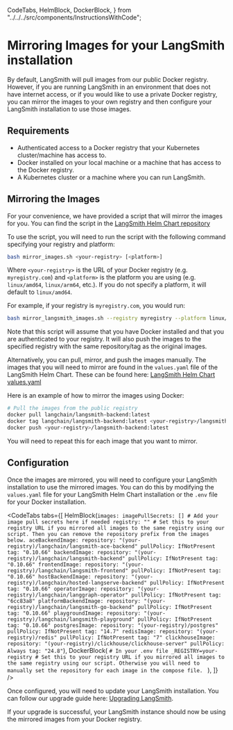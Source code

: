   CodeTabs,
  HelmBlock,
  DockerBlock,
} from "../../../src/components/InstructionsWithCode";

# Mirroring Images for your LangSmith installation

By default, LangSmith will pull images from our public Docker registry. However, if you are running LangSmith in an environment that does not have internet access, or if you would like to use a private Docker registry, you can mirror the images to your own registry and then configure your LangSmith installation to use those images.

## Requirements

- Authenticated access to a Docker registry that your Kubernetes cluster/machine has access to.
- Docker installed on your local machine or a machine that has access to the Docker registry.
- A Kubernetes cluster or a machine where you can run LangSmith.

## Mirroring the Images

For your convenience, we have provided a script that will mirror the images for you. You can find the script in the [LangSmith Helm Chart repository](https://github.com/langchain-ai/helm/blob/main/charts/langsmith/scripts/mirror_langsmith_images.sh)

To use the script, you will need to run the script with the following command specifying your registry and platform:

```bash
bash mirror_images.sh <your-registry> [<platform>]
```

Where `<your-registry>` is the URL of your Docker registry (e.g. `myregistry.com`) and `<platform>` is the platform you are using (e.g. `linux/amd64`, `linux/arm64`, etc.). If you do not specify a platform, it will default to `linux/amd64`.

For example, if your registry is `myregistry.com`, you would run:

```bash
bash mirror_langsmith_images.sh --registry myregistry --platform linux/arm64
```

Note that this script will assume that you have Docker installed and that you are authenticated to your registry. It will also push the images to the specified registry with the same repository/tag as the original images.

Alternatively, you can pull, mirror, and push the images manually. The images that you will need to mirror are found in the `values.yaml` file of the LangSmith Helm Chart.
These can be found here: [LangSmith Helm Chart values.yaml](https://github.com/langchain-ai/helm/blob/main/charts/langsmith/values.yaml#L14)

Here is an example of how to mirror the images using Docker:

```bash
# Pull the images from the public registry
docker pull langchain/langsmith-backend:latest
docker tag langchain/langsmith-backend:latest <your-registry>/langsmith-backend:latest
docker push <your-registry>/langsmith-backend:latest
```

You will need to repeat this for each image that you want to mirror.

## Configuration

Once the images are mirrored, you will need to configure your LangSmith installation to use the mirrored images. You can do this by modifying the `values.yaml` file for your LangSmith Helm Chart installation or the `.env` file for your Docker installation.

<CodeTabs
  tabs={[
    HelmBlock(`
images:
  imagePullSecrets: [] # Add your image pull secrets here if needed
  registry: "" # Set this to your registry URL if you mirrored all images to the same registry using our script. Then you can remove the repository prefix from the images below.
  aceBackendImage:
    repository: "(your-registry)/langchain/langsmith-ace-backend"
    pullPolicy: IfNotPresent
    tag: "0.10.66"
  backendImage:
    repository: "(your-registry)/langchain/langsmith-backend"
    pullPolicy: IfNotPresent
    tag: "0.10.66"
  frontendImage:
    repository: "(your-registry)/langchain/langsmith-frontend"
    pullPolicy: IfNotPresent
    tag: "0.10.66"
  hostBackendImage:
    repository: "(your-registry)/langchain/hosted-langserve-backend"
    pullPolicy: IfNotPresent
    tag: "0.10.66"
  operatorImage:
    repository: "(your-registry)/langchain/langgraph-operator"
    pullPolicy: IfNotPresent
    tag: "6cc83a8"
  platformBackendImage:
    repository: "(your-registry)/langchain/langsmith-go-backend"
    pullPolicy: IfNotPresent
    tag: "0.10.66"
  playgroundImage:
    repository: "(your-registry)/langchain/langsmith-playground"
    pullPolicy: IfNotPresent
    tag: "0.10.66"
  postgresImage:
    repository: "(your-registry)/postgres"
    pullPolicy: IfNotPresent
    tag: "14.7"
  redisImage:
    repository: "(your-registry)/redis"
    pullPolicy: IfNotPresent
    tag: "7"
  clickhouseImage:
    repository: "(your-registry)/clickhouse/clickhouse-server"
    pullPolicy: Always
    tag: "24.8"
`),
    DockerBlock(
      `# In your .env file
_REGISTRY=your-registry # Set this to your registry URL if you mirrored all images to the same registry using our script. Otherwise you will need to manually set the repository for each image in the compose file.
    `
    ),
  ]}
/>

Once configured, you will need to update your LangSmith installation. You can follow our upgrade guide here: [Upgrading LangSmith](../upgrades).

If your upgrade is successful, your LangSmith instance should now be using the mirrored images from your Docker registry.
